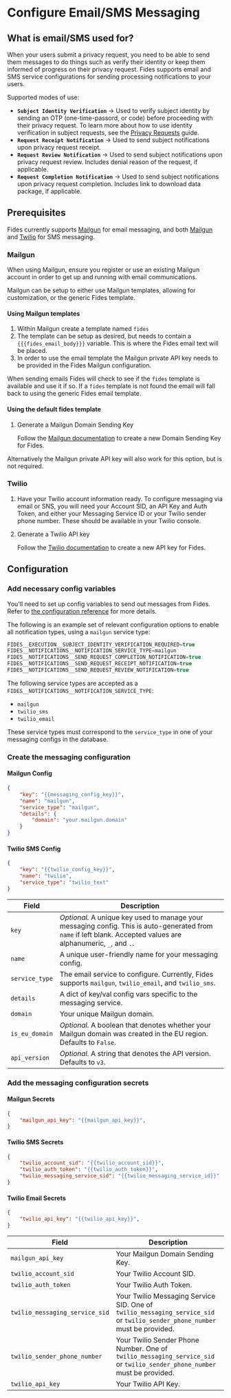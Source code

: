 
# Configure Email/SMS Messaging
## What is email/SMS used for?

When your users submit a privacy request, you need to be able to send them messages to do things such as verify their identity or keep them informed of progress on their privacy request. Fides supports email and SMS service configurations for sending processing notifications to your users. 

Supported modes of use:

- **`Subject Identity Verification`** -> Used to verify subject identity by sending an OTP (one-time-passord, or code) before proceeding with their privacy request. To learn more about how to use identity verification in subject requests, see the [Privacy Requests](../dsr_quickstart/dsr_support/privacy_requests#enable-subject-identity-verification) guide.
- **`Request Receipt Notification`** -> Used to send subject notifications upon privacy request receipt.
- **`Request Review Notification`** -> Used to send subject notifications upon privacy request review. Includes denial reason of the request, if applicable.
- **`Request Completion Notification`** -> Used to send subject notifications upon privacy request completion. Includes link to download data package, if applicable.


## Prerequisites

Fides currently supports <a href="https://www.mailgun.com" target="_blank">Mailgun</a> for email messaging, and both <a href="https://www.mailgun.com" target="_blank">Mailgun</a> and <a href="https://www.twilio.com/en-us/messaging" target="_blank">Twilio</a> for SMS messaging.

### Mailgun
When using Mailgun, ensure you register or use an existing Mailgun account in order to get up and running with email communications.

Mailgun can be setup to either use Mailgun templates, allowing for customization, or the generic Fides template.

#### Using Mailgun templates

1. Within Mailgun create a template named `fides`
1. The template can be setup as desired, but needs to contain a `{{{fides_email_body}}}`
variable. This is where the Fides email text will be placed.
1. In order to use the email template the Mailgun private API key needs to be provided in the
Fides Mailgun configuration.

When sending emails Fides will check to see if the `fides` template is available and use
it if so. If a `fides` template is not found the email will fall back to using the generic
Fides email template.

#### Using the default fides template

1. Generate a Mailgun Domain Sending Key

    Follow the [Mailgun documentation](https://documentation.mailgun.com/en/latest/api-intro.html#authentication-1) to create a new Domain Sending Key for Fides.

Alternatively the Mailgun private API key will also work for this option, but is not required.

### Twilio

1. Have your Twilio account information ready. To configure messaging via email or SNS, you will need your Account SID, an API Key and Auth Token, and either your Messaging Service ID or your Twilio sender phone number. These should be available in your Twilio console.

2. Generate a Twilio API key

    Follow the [Twilio documentation](https://www.twilio.com/docs/iam/keys/api-key) to create a new API key for Fides.

## Configuration

### Add necessary config variables

You'll need to set up config variables to send out messages from Fides. Refer to [the configuration reference](../installation/configuration#configuration-variable-reference) for more details.

The following is an example set of relevant configuration options to enable all notification types, using a `mailgun` service type:

```js
FIDES__EXECUTION__SUBJECT_IDENTITY_VERIFICATION_REQUIRED=true
FIDES__NOTIFICATIONS__NOTIFICATION_SERVICE_TYPE=mailgun
FIDES__NOTIFICATIONS__SEND_REQUEST_COMPLETION_NOTIFICATION=true
FIDES__NOTIFICATIONS__SEND_REQUEST_RECEIPT_NOTIFICATION=true
FIDES__NOTIFICATIONS__SEND_REQUEST_REVIEW_NOTIFICATION=true
```

The following service types are accepted as a `FIDES__NOTIFICATIONS__NOTIFICATION_SERVICE_TYPE`:

- `mailgun`
- `twilio_sms`
- `twilio_email`

These service types must correspond to the `service_type` in one of your messaging configs in the database.


### Create the messaging configuration

#### Mailgun Config


```json filename="POST api/v1/messaging/config"
{
    "key": "{{messaging_config_key}}",
    "name": "mailgun",
    "service_type": "mailgun",
    "details": {
        "domain": "your.mailgun.domain"
    }
}
```

#### Twilio SMS Config

```json filename="POST api/v1/messaging/config"
{
    "key": "{{twilio_config_key}}",
    "name": "twilio",
    "service_type": "twilio_text"
}
```

| Field          | Description                                                                                                                                                      |
|----------------|------------------------------------------------------------------------------------------------------------------------------------------------------------------|
| `key`          | *Optional.* A unique key used to manage your messaging config. This is auto-generated from `name` if left blank. Accepted values are alphanumeric, `_`, and `.`. |
| `name`         | A unique user-friendly name for your messaging config.                                                                                                           |
| `service_type` | The email service to configure. Currently, Fides supports `mailgun`, `twilio_email`, and `twilio_sms`.                                                           |
| `details`      | A dict of key/val config vars specific to the messaging service.                                                                                                 |
| `domain`       | Your unique Mailgun domain.                                                                                                                                      |
| `is_eu_domain` | *Optional.* A boolean that denotes whether your Mailgun domain was created in the EU region. Defaults to `False`.                                                |
| `api_version`  | *Optional.* A string that denotes the API version. Defaults to `v3`.                                                                                             |


### Add the messaging configuration secrets 

#### Mailgun Secrets

```json filename="PUT api/v1/messaging/config/{{messaging_config_key}}/secret"
{
    "mailgun_api_key": "{{mailgun_api_key}}",
}

```

#### Twilio SMS Secrets

```json filename="PUT api/v1/messaging/config/{{messaging_config_key}}/secret"
{
    "twilio_account_sid": "{{twilio_account_sid}}",
    "twilio_auth_token": "{{twilio_auth_token}}",
    "twilio_messaging_service_sid": "{{twilio_messaging_service_id}}"
}

```

#### Twilio Email Secrets

```json filename="PUT api/v1/messaging/config/{{messaging_config_key}}/secret"
{
    "twilio_api_key": "{{twilio_api_key}}",
}

```

| Field                          | Description                                                                                                                |
|--------------------------------|----------------------------------------------------------------------------------------------------------------------------|
| `mailgun_api_key`              | Your Mailgun Domain Sending Key.                                                                                           |
| `twilio_account_sid`           | Your Twilio Account SID.                                                                                                   |
| `twilio_auth_token`            | Your Twilio Auth Token.                                                                                                    |
| `twilio_messaging_service_sid` | Your Twilio Messaging Service SID. One of `twilio_messaging_service_sid` or `twilio_sender_phone_number` must be provided. |
| `twilio_sender_phone_number`   | Your Twilio Sender Phone Number. One of `twilio_messaging_service_sid` or `twilio_sender_phone_number` must be provided.   |
| `twilio_api_key`               | Your Twilio API Key.                                                                                                       |

